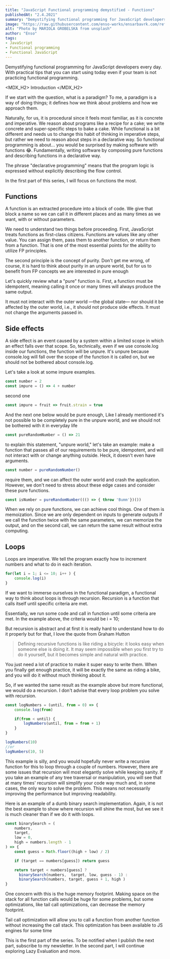 ```yaml
---
title: "JavaScript Functional programming demystified - Functions"
publishedAt: "2.4.2021"
summary: "Demystifying functional programming for JavaScript developers. With practical tips that you can start using today even if your team is not practicing functional programming."
image: "https://raw.githubusercontent.com/enso-works/ensarbavrk.com/refs/heads/main/public/images/blog-posts/first-post/heading.png"
alt: "Photo by MARIOLA GROBELSKA from unsplash"
author: "Enso"
tags:
- JavaScript
- Functional programming
- Functional JavaScript
---
```


<Lead>
Demystifying functional programming for JavaScript developers every day. With practical tips that you can start using today even if your team is not practicing functional programming.
</Lead>

<MDX_H2>
Introduction
</MDX_H2>

If we start with the question, what is a paradigm? To me, a paradigm is a way of doing things; it defines how we think about problems and how we approach them.

Naturally, for us, it is procedural since it feels most familiar, as it is concrete and imperative. We reason about programs like a recipe for a cake; we write concrete and super-specific steps to bake a cake.
While functional is a bit different and needs us to change this habit of thinking in imperative steps, but rather we need to reason about steps in a declarative way. So functional programming is about... you would be surprised by making software with functions 😂. Fundamentally, writing software by composing pure functions and describing functions in a declarative way.

The phrase "declarative programming" means that the program logic is expressed without explicitly describing the flow control.

In the first part of this series, I will focus on functions the most.

<H2>
Functions
</H2>

A function is an extracted procedure into a block of code. We give that block a name so we can call it in different places and as many times as we want, with or without parameters.

We need to understand two things before proceeding. First, JavaScript treats functions as first-class citizens. Functions are values like any other value. You can assign them, pass them to another function, or return them from a function. That is one of the most essential points for the ability to utilize FP principles.

The second principle is the concept of purity. Don't get me wrong, of course, it is hard to think about purity in an unpure world, but for us to benefit from FP concepts we are interested in pure enough

Let's quickly review what a "pure" function is.
First, a function must be idempotent, meaning calling it once or many times will always produce the same output.

It must not interact with the outer world —the global state— nor should it be affected by the outer world, i.e., it should not produce side effects. It must not change the arguments passed in.
<H2>
Side effects
</H2>

A side effect is an event caused by a system within a limited scope in which an effect falls over that scope. So, technically, even if we use console.log inside our functions, the function will be unpure. It's unpure because console.log will fall over the scope of the function it is called on, but we should not be bothered about console.log.

Let's take a look at some impure examples.



```js
const number = 2
const impure = () => 4 + number
```

second one

```js
const impure = fruit => fruit.strain = true
```

And the next one below would be pure enough, Like I already mentioned it's not possible to be completely pure in the unpure world, and we should not be bothered with it in everyday life

```js
const pureRandomNumber = () => 21
```

to explain this statement, "unpure world," let's take an example: make a function that passes all of our requirements to be pure, idempotent, and will not interact with or change anything outside. Heck, it doesn't even have arguments.

```js
const number = pureRandomNumber()
```

require them, and we can affect the outer world and crash the application. However, we don't need to stress about these edge cases and consider these pure functions.

```js
const isNumber = pureRandomNumber((() => { throw 'Bumm'})())
```

When we rely on pure functions, we can achieve cool things. One of them is memoization. Since we are only dependent on inputs to generate outputs if we call the function twice with the same parameters, we can memorize the output, and on the second call, we can return the same result without extra computing.

<H2>
    Loops
</H2>

Loops are imperative. We tell the program exactly how to increment numbers and what to do in each iteration.

```js
for(let i = 1; i <= 10; i++ ) {
    console.log(i)
}
```

If we want to immerse ourselves in the functional paradigm, a functional way to think about loops is through recursion. Recursion is a function that calls itself until specific criteria are met.

Essentially, we run some code and call in function until some criteria are met. In the example above, the criteria would be i = 10;

But recursion is abstract and at first it is really hard to understand how to do it properly but for that, I love the quote from Graham Hutton
<BlockQuote>

Defining recursive functions is like riding a bicycle: it looks easy when someone else is doing it. It may seem impossible when you first try to do it yourself, but it becomes simple and natural with practice.
</BlockQuote>
You just need a lot of practice to make it super easy to write them. When you finally get enough practice, it will be exactly the same as riding a bike, and you will do it without much thinking about it.

So, if we wanted the same result as the example above but more functional, we would do a recursion. I don't advise that every loop problem you solve with recursion.

```js
const logNumbers = (until, from = 0) => {
    console.log(from)

    if(from < until) {
        logNumbers(until, from = from + 1)
    }
}

logNumbers(10)
//or
logNumbers(10, 5)
```

This example is silly, and you would hopefully never write a recursive function for this to loop through a couple of numbers. However, there are some issues that recursion will most elegantly solve while keeping sanity. If you take an example of any tree traversal or manipulation, you will see that at many times' recursion will simplify your code way much and, in some cases, the only way to solve the problem. This means not necessarily improving the performance but improving readability.

Here is an example of a dumb binary search implementation. Again, it is not the best example to show where recursion will shine the most, but we see it is much cleaner than if we do it with loops.

```js
const binarySearch = (
    numbers,
    target,
    low = 0,
    high = numbers.length - 1
) => {
    const guess = Math.floor((high + low) / 2)

    if (target == numbers[guess]) return guess

    return target < numbers[guess] ?
      binarySearch(numbers,  target, low, guess - 1) :
      binarySearch(numbers, target, guess + 1, high )
}
```

One concern with this is the huge memory footprint. Making space on the stack for all function calls would be huge for some problems, but some optimizations, like tail call optimizations, can decrease the memory footprint.

Tail call optimization will allow you to call a function from another function without increasing the call stack. This optimization has been available to JS engines for some time

This is the first part of the series. To be notified when I publish the next part, subscribe to my newsletter.
In the second part, I will continue exploring Lazy Evaluation and more.
